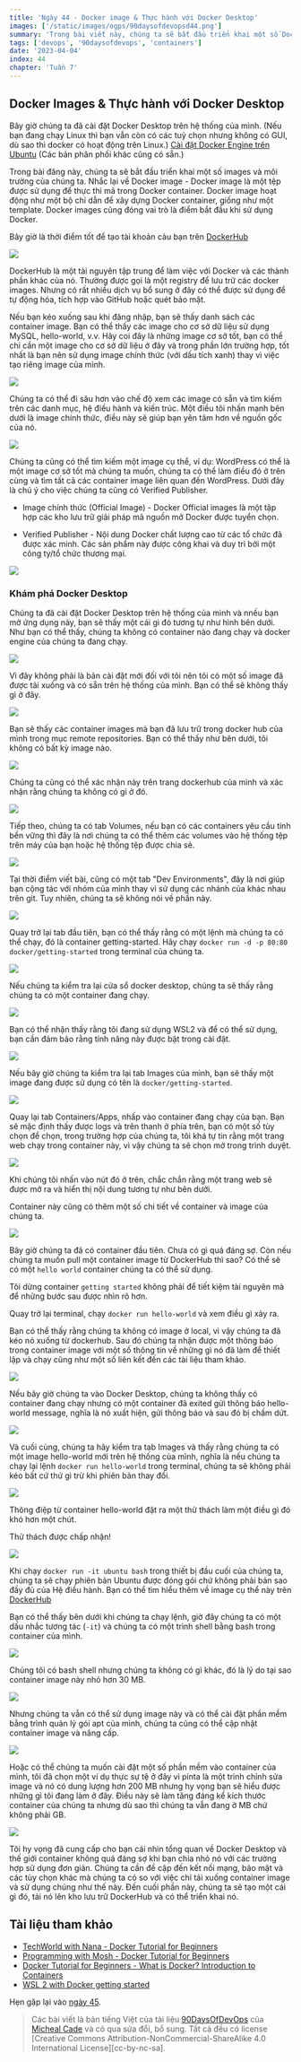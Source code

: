 ```yaml
---
title: 'Ngày 44 - Docker image & Thực hành với Docker Desktop'
images: ['/static/images/ogps/90daysofdevopsd44.png']
summary: 'Trong bài viết này, chúng ta sẽ bắt đầu triển khai một số Docker images và môi trường của Docker thông qua Docker Desktop'
tags: ['devops', '90daysofdevops', 'containers']
date: '2023-04-04'
index: 44
chapter: 'Tuần 7'
---
```


<TOCInline toc={props.toc} asDisclosure />

## Docker Images & Thực hành với Docker Desktop

Bây giờ chúng ta đã cài đặt Docker Desktop trên hệ thống của mình. (Nếu bạn đang chạy Linux thì bạn vẫn còn có các tuỳ chọn nhưng không có GUI, dù sao thì docker có hoạt động trên Linux.) [Cài đặt Docker Engine trên Ubuntu](https://docs.docker.com/engine/install/ubuntu/) (Các bản phân phối khác cũng có sẵn.)

Trong bài đăng này, chúng ta sẽ bắt đầu triển khai một số images và môi trường của chúng ta. Nhắc lại về Docker image - Docker image là một tệp được sử dụng để thực thi mã trong Docker container. Docker image hoạt động như một bộ chỉ dẫn để xây dựng Docker container, giống như một template. Docker images cũng đóng vai trò là điểm bắt đầu khi sử dụng Docker.

Bây giờ là thời điểm tốt để tạo tài khoản cảu bạn trên [DockerHub](https://hub.docker.com/)

![](/static/images/assets/Day44_Containers1.png)

DockerHub là một tài nguyên tập trung để làm việc với Docker và các thành phần khác của nó. Thường được gọi là một registry để lưu trữ các docker images. Nhưng có rất nhiều dịch vụ bổ sung ở đây có thể được sử dụng để tự động hóa, tích hợp vào GitHub hoặc quét bảo mật.

Nếu bạn kéo xuống sau khi đăng nhập, bạn sẽ thấy danh sách các container image. Bạn có thể thấy các image cho cơ sở dữ liệu sử dụng MySQL, hello-world, v.v. Hãy coi đây là những image cơ sở tốt, bạn có thể chỉ cần một image cho cơ sở dữ liệu ở đây và trong phần lớn trường hợp, tốt nhất là bạn nên sử dụng image chính thức (với dấu tích xanh) thay vì việc tạo riêng image của mình.

![](/static/images/assets/Day44_Containers2.png)

Chúng ta có thể đi sâu hơn vào chế độ xem các image có sẵn và tìm kiếm trên các danh mục, hệ điều hành và kiến ​​trúc. Một điều tôi nhấn mạnh bên dưới là image chính thức, điều này sẽ giúp bạn yên tâm hơn về nguồn gốc của nó.

![](/static/images/assets/Day44_Containers3.png)

Chúng ta cũng có thể tìm kiếm một image cụ thể, ví dụ: WordPress có thể là một image cơ sở tốt mà chúng ta muốn, chúng ta có thể làm điều đó ở trên cùng và tìm tất cả các container image liên quan đến WordPress. Dưới đây là chú ý cho việc chúng ta cũng có Verified Publisher.

- Image chính thức (Official Image) - Docker Official images là một tập hợp các kho lưu trữ giải pháp mã nguồn mở Docker được tuyển chọn.

- Verified Publisher - Nội dung Docker chất lượng cao từ các tổ chức đã được xác minh. Các sản phẩm này được công khai và duy trì bởi một công ty/tổ chức thương mại.

![](/static/images/assets/Day44_Containers4.png)

### Khám phá Docker Desktop

Chúng ta đã cài đặt Docker Desktop trên hệ thống của mình và nnếu bạn mở ứng dụng này, bạn sẽ thấy một cái gì đó tương tự như hình bên dưới. Như bạn có thể thấy, chúng ta không có container nào đang chạy và docker engine của chúng ta đang chạy.

![](/static/images/assets/Day44_Containers5.png)

Vì đây không phải là bản cài đặt mới đối với tôi nên tôi có một số image đã được tải xuống và có sẵn trên hệ thống của mình. Bạn có thể sẽ không thấy gì ở đây.

![](/static/images/assets/Day44_Containers6.png)

Bạn sẽ thấy các container images mà bạn đã lưu trữ trong docker hub của mình trong mục remote repositories. Bạn có thể thấy như bên dưới, tôi không có bất kỳ image nào.

![](/static/images/assets/Day44_Containers7.png)

Chúng ta cũng có thể xác nhận này trên trang dockerhub của mình và xác nhận rằng chúng ta không có gì ở đó.

![](/static/images/assets/Day44_Containers8.png)

Tiếp theo, chúng ta có tab Volumes, nếu bạn có các containers yêu cầu tính bền vững thì đây là nơi chúng ta có thể thêm các volumes vào hệ thống tệp trên máy của bạn hoặc hệ thống tệp được chia sẻ.

![](/static/images/assets/Day44_Containers9.png)

Tại thời điểm viết bài, cũng có một tab "Dev Environments", đây là nơi giúp bạn cộng tác với nhóm của mình thay vì sử dụng các nhánh của khác nhau trên git. Tuy nhiên, chúng ta sẽ không nói về phần này.

![](/static/images/assets/Day44_Containers10.png)

Quay trở lại tab đầu tiên, bạn có thể thấy rằng có một lệnh mà chúng ta có thể chạy, đó là container getting-started. Hãy chạy `docker run -d -p 80:80 docker/getting-started` trong terminal của chúng ta.

![](/static/images/assets/Day44_Containers11.png)

Nếu chúng ta kiểm tra lại cửa sổ docker desktop, chúng ta sẽ thấy rằng chúng ta có một container đang chạy.

![](/static/images/assets/Day44_Containers12.png)

Bạn có thể nhận thấy rằng tôi đang sử dụng WSL2 và để có thể sử dụng, bạn cần đảm bảo rằng tính năng này được bật trong cài đặt.

![](/static/images/assets/Day44_Containers13.png)

Nếu bây giờ chúng ta kiểm tra lại tab Images của mình, bạn sẽ thấy một image đang được sử dụng có tên là `docker/getting-started`.

![](/static/images/assets/Day44_Containers14.png)

Quay lại tab Containers/Apps, nhấp vào container đang chạy của bạn. Bạn sẽ mặc định thấy được logs và trên thanh ở phía trên, bạn có một số tùy chọn để chọn, trong trường hợp của chúng ta, tôi khá tự tin rằng một trang web chạy trong container này, vì vậy chúng ta sẽ chọn mở trong trình duyệt.

![](/static/images/assets/Day44_Containers15.png)

Khi chúng tôi nhấn vào nút đó ở trên, chắc chắn rằng một trang web sẽ được mở ra và hiển thị nội dung tương tự như bên dưới.

Container này cũng có thêm một số chi tiết về container và image của chúng ta.

![](/static/images/assets/Day44_Containers16.png)

Bây giờ chúng ta đã có container đầu tiên. Chưa có gì quá đáng sợ. Còn nếu chúng ta muốn pull một container image từ DockerHub thì sao? Có thể sẽ có một `hello world` container chúng ta có thể sử dụng.

Tôi dừng container `getting started` không phải để tiết kiệm tài nguyên mà để những bước sau được nhìn rõ hơn.

Quay trở lại terminal, chạy `docker run hello-world` và xem điều gì xảy ra.

Bạn có thể thấy rằng chúng ta không có image ở local, vì vậy chúng ta đã kéo nó xuống từ dockerhub. Sau đó chúng ta nhận được một thông báo trong container image với một số thông tin về những gì nó đã làm để thiết lập và chạy cũng như một số liên kết đến các tài liệu tham khảo.

![](/static/images/assets/Day44_Containers17.png)

Nếu bây giờ chúng ta vào Docker Desktop, chúng ta không thấy có container đang chạy nhưng có một container đã exited gửi thông báo hello-world message, nghĩa là nó xuất hiện, gửi thông báo và sau đó bị chấm dứt.

![](/static/images/assets/Day44_Containers18.png)

Và cuối cùng, chúng ta hãy kiểm tra tab Images và thấy rằng chúng ta có một image hello-world mới trên hệ thống của mình, nghĩa là nếu chúng ta chạy lại lệnh `docker run hello-world` trong terminal, chúng ta sẽ không phải kéo bất cứ thứ gì trừ khi phiên bản thay đổi.

![](/static/images/assets/Day44_Containers19.png)

Thông điệp từ container hello-world đặt ra một thử thách làm một điều gì đó khó hơn một chút.

Thử thách được chấp nhận!

![](/static/images/assets/Day44_Containers20.png)

Khi chạy `docker run -it ubuntu bash` trong thiết bị đầu cuối của chúng ta, chúng ta sẽ chạy phiên bản Ubuntu được đóng gói chứ không phải bản sao đầy đủ của Hệ điều hành. Bạn có thể tìm hiểu thêm về image cụ thể này trên [DockerHub](https://hub.docker.com/_/ubuntu)

Bạn có thể thấy bên dưới khi chúng ta chạy lệnh, giờ đây chúng ta có một dấu nhắc tương tác (`-it`) và chúng ta có một trình shell bằng bash trong container của mình.

![](/static/images/assets/Day44_Containers21.png)

Chúng tôi có bash shell nhưng chúng ta không có gì khác, đó là lý do tại sao container image này nhỏ hơn 30 MB.

![](/static/images/assets/Day44_Containers22.png)

Nhưng chúng ta vẫn có thể sử dụng image này và có thể cài đặt phần mềm bằng trình quản lý gói apt của mình, chúng ta cũng có thể cập nhật container image và nâng cấp.

![](/static/images/assets/Day44_Containers23.png)

Hoặc có thể chúng ta muốn cài đặt một số phần mềm vào container của mình, tôi đã chọn một ví dụ thực sự tệ ở đây vì pinta là một trình chỉnh sửa image và nó có dung lượng hơn 200 MB nhưng hy vọng bạn sẽ hiểu được những gì tôi đang làm ở đây. Điều này sẽ làm tăng đáng kể kích thước container của chúng ta nhưng dù sao thì chúng ta vẫn đang ở MB chứ không phải GB.

![](/static/images/assets/Day44_Containers24.png)

Tôi hy vọng đã cung cấp cho bạn cái nhìn tổng quan về Docker Desktop và thế giới container không quá đáng sợ khi bạn chia nhỏ nó với các trường hợp sử dụng đơn giản. Chúng ta cần đề cập đến kết nối mạng, bảo mật và các tùy chọn khác mà chúng ta có so với việc chỉ tải xuống container image và sử dụng chúng như thế này. Đến cuối phần này, chúng ta sẽ tạo một cái gì đó, tải nó lên kho lưu trữ DockerHub và có thể triển khai nó.

## Tài liệu tham khảo

- [TechWorld with Nana - Docker Tutorial for Beginners](https://www.youtube.com/watch?v=3c-iBn73dDE)
- [Programming with Mosh - Docker Tutorial for Beginners](https://www.youtube.com/watch?v=pTFZFxd4hOI)
- [Docker Tutorial for Beginners - What is Docker? Introduction to Containers](https://www.youtube.com/watch?v=17Bl31rlnRM&list=WL&index=128&t=61s)
- [WSL 2 with Docker getting started](https://www.youtube.com/watch?v=5RQbdMn04Oc)

Hẹn gặp lại vào [ngày 45](/courses/90-ngay-devops/ngay-45-phan-tich-mot-docker-image).

> Các bài viết là bản tiếng Việt của tài liệu [90DaysOfDevOps](https://github.com/MichaelCade/90DaysOfDevOps/tree/main/Days) của [Micheal Cade](https://twitter.com/MichaelCade1) và có qua sửa đổi, bổ sung. Tất cả đều có license [Creative Commons Attribution-NonCommercial-ShareAlike 4.0 International License][cc-by-nc-sa].
